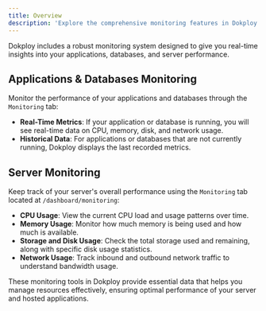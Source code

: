 ```yaml
---
title: Overview
description: 'Explore the comprehensive monitoring features in Dokploy for tracking the performance of applications, databases, and server resources.'
---
```



Dokploy includes a robust monitoring system designed to give you real-time insights into your applications, databases, and server performance.



## Applications & Databases Monitoring

Monitor the performance of your applications and databases through the `Monitoring` tab:

- **Real-Time Metrics**: If your application or database is running, you will see real-time data on CPU, memory, disk, and network usage.
- **Historical Data**: For applications or databases that are not currently running, Dokploy displays the last recorded metrics.


## Server Monitoring

Keep track of your server's overall performance using the `Monitoring` tab located at `/dashboard/monitoring`:

- **CPU Usage**: View the current CPU load and usage patterns over time.
- **Memory Usage**: Monitor how much memory is being used and how much is available.
- **Storage and Disk Usage**: Check the total storage used and remaining, along with specific disk usage statistics.
- **Network Usage**: Track inbound and outbound network traffic to understand bandwidth usage.

These monitoring tools in Dokploy provide essential data that helps you manage resources effectively, ensuring optimal performance of your server and hosted applications.